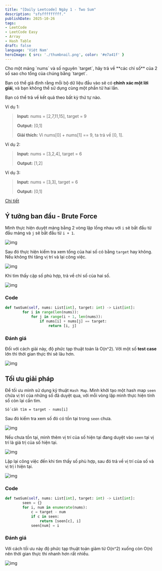 ```yaml
---
title: "[Daily Leetcode] Ngày 1 - Two Sum"
description: "sfsfffffffff."
publishDate: 2025-10-26
tags: 
- LeetCode
- LeetCode Easy
- Array
- Hash Table
draft: false
language: 'Việt Nam'
heroImage: { src: './thumbnail.png', color: '#e7a41f' }
---
```



<Aside title='Vấn đề' type='note'>
Cho một mảng `nums` và số nguyên `target`, hãy trả về **các chỉ số** của 2 số sao cho tổng của chúng bằng `target`.

Bạn có thể giả định rằng mỗi bộ dữ liệu đầu vào sẽ có **chính xác một lời giải**, và bạn không thể sử dụng cùng một phần tử hai lần.

Bạn có thể trả về kết quả theo bất kỳ thứ tự nào.

Ví dụ 1:

>**Input:** nums = [2,7,11,15], target = 9
>
>**Output:** [0,1]
>
>**Giải thích:** Vì nums[0] + nums[1] == 9, ta trả về [0, 1].

Ví dụ 2:

>**Input:** nums = [3,2,4], target = 6
>
>**Output:** [1,2]

Ví dụ 3:

>**Input:** nums = [3,3], target = 6
>
>**Output:** [0,1]

[Chi tiết](https://leetcode.com/problems/two-sum/)
</Aside>

## Ý tưởng ban đầu - Brute Force

Mình thực hiện duyệt mảng bằng 2 vòng lặp lồng nhau với `i` sẽ bắt đầu từ đầu mảng và `j` sẽ bắt đầu từ `i + 1`.

![img](imgs/1.png)

Sau đó thực hiện kiểm tra xem tổng của hai số có bằng `target` hay không. Nếu không thì tăng vị trí và lại công việc.

![img](imgs/2.png)

Khi tìm thấy cặp số phù hợp, trả về chỉ số của hai số.

![img](imgs/3.png)

### Code

```python
def twoSum(self, nums: List[int], target: int) -> List[int]:
        for i in range(len(nums)):
            for j in range(i + 1, len(nums)):
                if nums[i] + nums[j] == target:
                    return [i, j]
```

### Đánh giá

Đối với cách giải này, độ phức tạp thuật toán là O(n^2). Với một số **test case** lớn thì thời gian thực thi sẽ lâu hơn.

![img](imgs/4.png)

## Tối ưu giải pháp

Để tối ưu mình sử dụng kỹ thuật `Hash Map`. Mình khởi tạo một hash map `seen` chứa vị trí của những số đã duyệt qua, với mỗi vòng lặp mình thực hiện tính số còn lại cần tìm.

```
Số cần tìm = target - nums[i]
```

Sau đó kiểm tra xem số đó có tồn tại trong `seen` chưa.

![img](imgs/5.png)

Nếu chưa tồn tại, mình thêm vị trí của số hiện tại đang duyệt vào `seen` tại vị trí là giá trị của số hiện tại.

![img](imgs/6.png)

Lặp lại công việc đến khi tìm thấy số phù hợp, sau đó trả về vị trí của số và vị trị i hiện tại.

![img](imgs/7.png)

### Code 

```python
def twoSum(self, nums: List[int], target: int) -> List[int]:
        seen = {}
        for i, num in enumerate(nums):
            c = target - num
            if c in seen:
                return [seen[c], i]
            seen[num] = i
```

### Đánh giá

Với cách tối ưu này độ phức tạp thuật toán giảm từ O(n^2) xuống còn O(n) nên thời gian thực thi nhanh hơn rất nhiều.

![img](imgs/8.png)